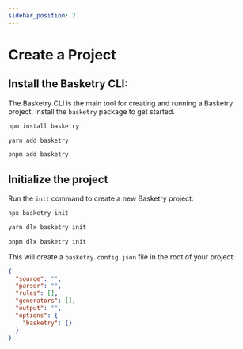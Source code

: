 ```yaml
---
sidebar_position: 2
---
```



# Create a Project

## Install the Basketry CLI:

The Basketry CLI is the main tool for creating and running a Basketry project. Install the `basketry` package to get started.

<Tabs groupId="package-manager">
  <TabItem value="npm" label="npm" default>

```sh
npm install basketry
```

  </TabItem>
  <TabItem value="yarn" label="yarn">

```sh
yarn add basketry
```

  </TabItem>
  <TabItem value="pnpm" label="pnpm">

```sh
pnpm add basketry
```

  </TabItem>
</Tabs>

## Initialize the project

Run the `init` command to create a new Basketry project:

<Tabs groupId="package-manager">
  <TabItem value="npm" label="npm" default>

```sh
npx basketry init
```

  </TabItem>
  <TabItem value="yarn" label="yarn">

```sh
yarn dlx basketry init
```

  </TabItem>
  <TabItem value="pnpm" label="pnpm">

```sh
pnpm dlx basketry init
```

  </TabItem>
</Tabs>

This will create a `basketry.config.json` file in the root of your project:

```json title="basketry.config.json"
{
  "source": "",
  "parser": "",
  "rules": [],
  "generators": [],
  "output": "",
  "options": {
    "basketry": {}
  }
}
```
